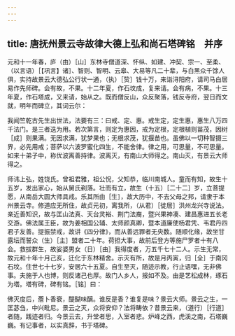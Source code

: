```yaml
---
---
---
```

title: 唐抚州景云寺故律大德上弘和尚石塔碑铭　并序
---



元和十一年春，庐（由）［山］东林寺僧道深、怀纵、如建、冲契、宗一、至柔、（以言语）［【巩言】诸］、智则、智明、云皋、大易等凡二十辈，与白黑众千馀人俱，实持故景云大德弘公行状一通，（执）［贽］钱十万，来诣浔阳府，请司马白居易作先师碑。会有故，不果。十二年夏，作石坟成，复来请。会有病，不果。十三年夏，作石塔成，又来请，始从之。既而僧反山，众反聚落，钱反寺府，翌日而文就，明年而碑立，其词云尔：

我闻竺乾古先生出世法，法要有三：曰戒、定、惠。戒生定，定生惠，惠生八万四千法门。是三者迭为用。若次第言，则定为惠因，戒为定根，定根植则苗茂，因树［成］则果满。无因求满，犹梦果也；无根求茂，犹揠苗也。虽佛以一切种智摄三界，必先用戒；菩萨以六波罗蜜化四生，不能舍律。律之用，可思量，不可思量。如来十弟子中，称优波离善持律。波离灭，有南山大师得之。南山灭，有景云大师得之。

师讳上弘，姓饶氏。曾祖君雅，祖公怳，父知恭，临川南城人。童而有知，故生十五岁，发出家心，始从舅氏剃落。壮而有立，故生（十五）［二十二］岁，立菩提愿，从南岳大圆大师具戒。乐其所由［生］，故大历中，不去父母之邦，请隶于本州景云寺。修道应无所住，故贞元初，离我所，（从君）［徙居］洪州龙兴寺说法。亲近善知识，故与匡山法真、天台灵裕、荆门法裔，暨兴果神凑、建昌惠进五长老交游。佛法属王臣，故为姜相国公辅、太师颜真卿，暨本道廉使杨君凭、韦君丹四君子友善。提振禁戒，故讲《四分律》，而从善远罪者无央数。随顺化缘，故坐甘露坛而誓众（生）［主］盟者二十年。荷担大事，故前后登方等施尸罗者十有八会。救拔群生，故娑婆男女（日）［由］我得度者，万五千七十二人。示生无常，故元和十年十月己亥，迁化于东林精舍。示灭有所，故是月丙寅，归［全］于南冈石坟。住世七十七岁，安居六十五夏。自生至灭，随迹示教，行止语嘿，无非佛事。夫施于人也博，则反诸己也厚。故门人乡人，报如不及。由是艺松成林，琢石为塔。塔有碑，碑有铭。［铭］曰：

佛灭度后，薝卜香衰，醍醐味醨。谁反是香？谁复是味？景云大师。景云之生，一匡苾刍，中兴毗尼。景云之灭，众将安仰？法将畴依？昔景云来，（道行）［行道］者随，践迹者归。今景云去，升堂者思，入室者悲。炉峰之西，虎溪之南，石塔巍巍。有记事者，以实真辞，书于塔碑。